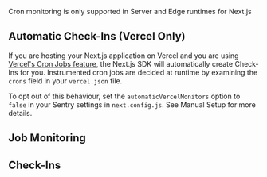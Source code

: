 Cron monitoring is only supported in Server and Edge runtimes for Next.js

## Automatic Check-Ins (Vercel Only)

If you are hosting your Next.js application on Vercel and you are using [Vercel's Cron Jobs feature](https://vercel.com/docs/cron-jobs), the Next.js SDK will automatically create Check-Ins for you. Instrumented cron jobs are decided at runtime by examining the `crons` field in your `vercel.json` file.

To opt out of this behaviour, set the `automaticVercelMonitors` option to `false` in your Sentry settings in `next.config.js`. See <PlatformLink to="/manual-setup/#opt-out-of-auto-instrumentation-of-vercel-cron-jobs">Manual Setup</PlatformLink> for more details.

## Job Monitoring

<Include name="javascript-crons-job-monitoring.mdx" />

## Check-Ins

<Include name="javascript-crons-checkins.mdx" />

